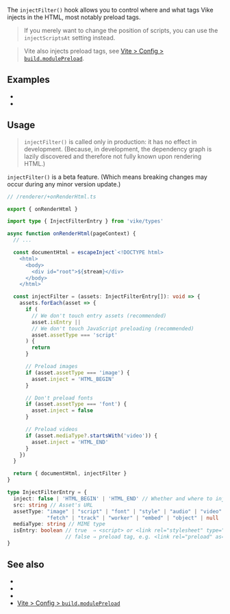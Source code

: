 
The `injectFilter()` hook allows you to control where and what tags Vike injects in the HTML, most notably <Link href="/preloading">preload</Link> tags.

> If you merely want to change the position of scripts, you can use the <Link href="/injectScriptsAt">`injectScriptsAt` setting</Link> instead.

> Vite also injects preload tags, see [Vite > Config > `build.modulePreload`](https://vitejs.dev/config/build-options#build-modulepreload).


## Examples

 - <RepoLink href="/examples/custom-preload/renderer/+onRenderHtml.tsx" />
 - <RepoLink href="/test/preload/renderer/+onRenderHtml.tsx" />


## Usage

> `injectFilter()` is called only in production: it has no effect in development. (Because, in development, the dependency graph is <Link href="/lazy-transpiling" >lazily discovered</Link> and therefore not fully known upon rendering HTML.)

<Warning>`injectFilter()` is a beta feature. (Which means breaking changes may occur during any minor version update.)</Warning>

```ts
// /renderer/+onRenderHtml.ts

export { onRenderHtml }

import type { InjectFilterEntry } from 'vike/types'

async function onRenderHtml(pageContext) {
  // ...

  const documentHtml = escapeInject`<!DOCTYPE html>
    <html>
      <body>
        <div id="root">${stream}</div>
      </body>
    </html>`

  const injectFilter = (assets: InjectFilterEntry[]): void => {
    assets.forEach(asset => {
      if (
        // We don't touch entry assets (recommended)
        asset.isEntry ||
        // We don't touch JavaScript preloading (recommended)
        asset.assetType === 'script'
      ) {
        return
      }

      // Preload images
      if (asset.assetType === 'image') {
        asset.inject = 'HTML_BEGIN'
      }

      // Don't preload fonts
      if (asset.assetType === 'font') {
        asset.inject = false
      }

      // Preload videos
      if (asset.mediaType?.startsWith('video')) {
        asset.inject = 'HTML_END'
      }
    })
  }

  return { documentHtml, injectFilter }
}
```

```ts
type InjectFilterEntry = {
  inject: false | 'HTML_BEGIN' | 'HTML_END' // Whether and where to inject
  src: string // Asset's URL
  assetType: "image" | "script" | "font" | "style" | "audio" | "video" | "document" |
             "fetch" | "track" | "worker" | "embed" | "object" | null
  mediaType: string // MIME type
  isEntry: boolean // true  ⇒ <script> or <link rel="stylesheet" type="text/css">
                   // false ⇒ preload tag, e.g. <link rel="preload" as="font">
}
```


## See also

- <Link href="/preloading" />
- <Link href="/streaming" />
- <Link href="/injectScriptsAt" />
- [Vite > Config > `build.modulePreload`](https://vitejs.dev/config/build-options#build-modulepreload)
